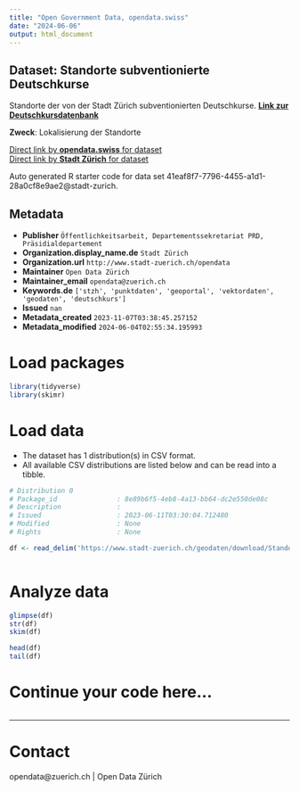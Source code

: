 ```yaml
---
title: "Open Government Data, opendata.swiss"
date: "2024-06-06"
output: html_document
---
```


## Dataset: Standorte subventionierte Deutschkurse

Standorte der von der Stadt Zürich subventionierten Deutschkurse. 
<a style='font-weight:bold' href='https://stadt-zuerich.ch/prd/de/index/stadtentwicklung/integrationsfoerderung/deutschkurse/datenbank_deutschkurse.html' target='_blank'>Link zur Deutschkursdatenbank</a>


**Zweck**: Lokalisierung der Standorte

[Direct link by **opendata.swiss** for dataset](https://opendata.swiss/de/dataset/standorte-subventionierte-deutschkurse)<br>
[Direct link by **Stadt Zürich** for dataset](https://data.stadt-zuerich.ch/dataset/geo_standorte_subventionierte_deutschkurse)

Auto generated R starter code for data set 41eaf8f7-7796-4455-a1d1-28a0cf8e9ae2@stadt-zurich.

## Metadata

- **Publisher** `Öffentlichkeitsarbeit, Departementssekretariat PRD, Präsidialdepartement`
- **Organization.display_name.de** `Stadt Zürich`
- **Organization.url** `http://www.stadt-zuerich.ch/opendata`
- **Maintainer** `Open Data Zürich`
- **Maintainer_email** `opendata@zuerich.ch`
- **Keywords.de** `['stzh', 'punktdaten', 'geoportal', 'vektordaten', 'geodaten', 'deutschkurs']`
- **Issued** `nan`
- **Metadata_created** `2023-11-07T03:38:45.257152`
- **Metadata_modified** `2024-06-04T02:55:34.195993`


# Load packages

```r

library(tidyverse)
library(skimr)

```

# Load data

-   The dataset has 1 distribution(s) in CSV format.
-   All available CSV distributions are listed below and can be read into a tibble.

```r

# Distribution 0
# Package_id               : 8e89b6f5-4eb8-4a13-bb64-dc2e550de08c
# Description              : 
# Issued                   : 2023-06-11T03:30:04.712480
# Modified                 : None
# Rights                   : None

df <- read_delim('https://www.stadt-zuerich.ch/geodaten/download/Standorte_subventionierte_Deutschkurse?format=10008')



```

# Analyze data

```r

glimpse(df)
str(df)
skim(df)

head(df)
tail(df)

```

# Continue your code here...

```r

```

------------------------------------------------------------------------

# Contact

opendata@zuerich.ch | Open Data Zürich
